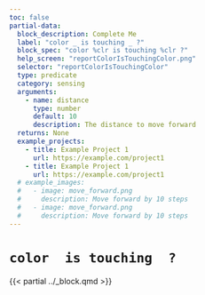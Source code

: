 ```yaml
---
toc: false
partial-data:
  block_description: Complete Me
  label: "color _ is touching _ ?"
  block_spec: "color %clr is touching %clr ?"
  help_screen: "reportColorIsTouchingColor.png"
  selector: "reportColorIsTouchingColor"
  type: predicate
  category: sensing
  arguments:
    - name: distance
      type: number
      default: 10
      description: The distance to move forward
  returns: None
  example_projects:
    - title: Example Project 1
      url: https://example.com/project1
    - title: Example Project 1
      url: https://example.com/project1
  # example_images:
  #   - image: move_forward.png
  #     description: Move forward by 10 steps
  #   - image: move_forward.png
  #     description: Move forward by 10 steps
---
```


# `color  is touching  ?` { .unnumbered }

{{< partial ../_block.qmd >}}
